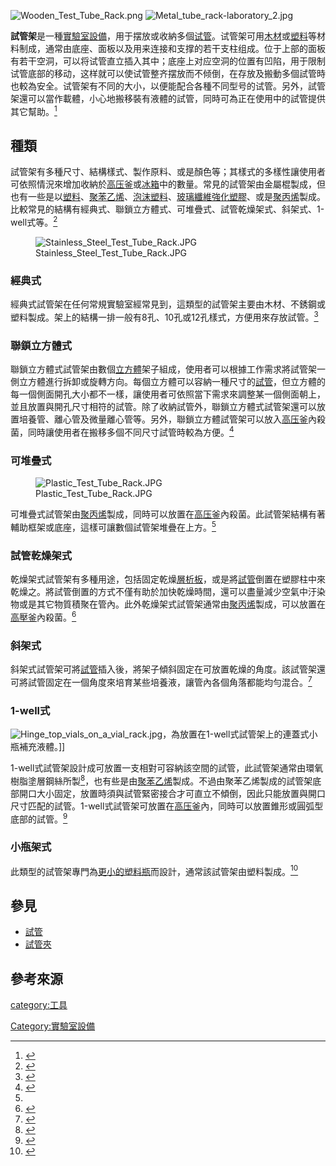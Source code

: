 [[File:Wooden_Test_Tube_Rack.png|thumb]]
[[File:Metal_tube_rack-laboratory_2.jpg|thumb]]

'''試管架'''是一種[[實驗室設備|實驗室設備]]，用于摆放或收納多個[[试管|试管]]。试管架可用[[木材|木材]]或[[塑料|塑料]]等材料制成，通常由底座、面板以及用来连接和支撑的若干支柱组成。位于上部的面板有若干空洞，可以将试管直立插入其中；底座上对应空洞的位置有凹陷，用于限制试管底部的移动，这样就可以使试管整齐摆放而不倾倒，在存放及搬動多個試管時也較為安全。试管架有不同的大小，以便能配合各種不同型号的试管。另外，試管架還可以當作載體，小心地搬移裝有液體的試管，同時可為正在使用中的試管提供其它幫助。<ref>{{cite web | language = en | url = http://www.universalmedicalinc.com/all-products/laboratory/organizers/test-tube-racks.html | title = Test Tube Racks | publisher = Universal Medical Inc | access-date = 2015-11-21 | archive-date = 2021-01-19 | archive-url = https://web.archive.org/web/20210119052446/https://www.universalmedicalinc.com/all-products/laboratory/organizers/test-tube-racks.html | dead-url = no }}</ref>

==種類==
試管架有多種尺寸、結構樣式、製作原料、或是顏色等；其樣式的多樣性讓使用者可依照情況來增加收納於[[高压釜|高压釜]]或[[冰箱|冰箱]]中的數量。常見的試管架由金屬棍製成，但也有一些是以[[塑膠|塑料]]、[[聚苯乙烯|聚苯乙烯]]、[[泡沫塑料|泡沫塑料]]、[[玻璃纖維強化塑膠|玻璃纖維強化塑膠]]、或是[[聚丙烯|聚丙烯]]製成。比較常見的結構有經典式、聯鎖立方體式、可堆疊式、試管乾燥架式、斜架式、1-well式等。<ref>{{cite web | language = en | url = http://www.medical-supplies-equipment-company.com/lab-equipment-supplies/laboratory-test-tube-rack-591.htm | title = Test Tube Racks Make Life Easier | publisher = Medical Supplies Equipment Company | access-date = 2015-11-21 | archive-date = 2020-11-06 | archive-url = https://web.archive.org/web/20201106000606/https://www.medical-supplies-equipment-company.com/lab-equipment-supplies/laboratory-test-tube-rack-591.htm | dead-url = no }}</ref>

[[File:Stainless_Steel_Test_Tube_Rack.JPG|thumb]]

===經典式===
經典式試管架在任何常規實驗室經常見到，這類型的試管架主要由木材、不銹鋼或塑料製成。架上的結構一排一般有8孔、10孔或12孔樣式，方便用來存放試管。<ref name="GENNEX">{{cite web | language = en | url = https://www.laboratory.com.ph/product/test-tube-rack-philippines/ | title = Test Tube Racks | publisher = GENNEX | access-date = 2021-09-09 | archive-date = 2021-09-09 | archive-url = https://archive.ph/agC12 | dead-url = no }}</ref>

===聯鎖立方體式===
聯鎖立方體式試管架由數個[[立方體|立方體]]架子組成，使用者可以根據工作需求將試管架一側立方體進行拆卸或旋轉方向。每個立方體可以容納一種尺寸的[[試管|試管]]，但立方體的每一個側面開孔大小都不一樣，讓使用者可依照當下需求來調整某一個側面朝上，並且放置與開孔尺寸相符的試管。除了收納試管外，聯鎖立方體式試管架還可以放置培養管、離心管及微量離心管等。另外，聯鎖立方體試管架可以放入[[高压釜|高压釜]]內殺菌，同時讓使用者在搬移多個不同尺寸試管時較為方便。<ref>{{cite web | language = en | url = http://www.universalmedicalinc.com/rota-rack-tube-rack-for-microtubes.html | title = Rota-Rack Tube Rack for Microtubes | publisher = Universal Medical Inc | access-date = 2015-11-26 | archive-date = 2021-02-27 | archive-url = https://web.archive.org/web/20210227073029/https://www.universalmedicalinc.com/rota-rack-tube-rack-for-microtubes.html | dead-url = no }}</ref>

===可堆疊式===
[[File:Plastic_Test_Tube_Rack.JPG|thumb]]

可堆疊式試管架由[[聚丙烯|聚丙烯]]製成，同時可以放置在[[高压釜|高压釜]]內殺菌。此試管架結構有著輔助框架或底座，這樣可讓數個試管架堆疊在上方。<ref name="GENNEX"/>

===試管乾燥架式===
乾燥架式試管架有多種用途，包括固定乾燥[[薄层色谱法#薄层板的制作|層析板]]，或是將[[試管|試管]]倒置在塑膠柱中來乾燥之。將試管倒置的方式不僅有助於加快乾燥時間，還可以盡量減少空氣中汙染物或是其它物質積聚在管內。此外乾燥架式試管架通常由[[聚丙烯|聚丙烯]]製成，可以放置在[[高壓釜|高壓釜]]內殺菌。<ref>{{cite web | language = en | url = http://www.thomassci.com/Laboratory-Supplies/Racks/_/521C3C80-3FE4-49B4-8DC9-7C4A7F26368F?q=* | title = Test Tube Drying Racks | publisher = Thomas Scientific | access-date = 2015-11-26 | archive-date = 2021-09-09 | archive-url = https://archive.ph/iKoVd | dead-url = no }}</ref>

===斜架式===
斜架式試管架可將[[試管|試管]]插入後，將架子傾斜固定在可放置乾燥的角度。該試管架還可將試管固定在一個角度來培育某些培養液，讓管內各個角落都能均勻混合。<ref>{{cite web | language = en | url = https://www.thermofisher.com/order/catalog/product/5935-0020PK?SID=srch-srp-5935-0020PK?query=%20Nalgene%E2%84%A2%20Test%20Tube%20Slant%20Racks#/5935-0020PK?SID=srch-srp-5935-0020PK%3Fquery | title = Nalgene™ Test Tube Slant Racks | publisher = Thermo Fisher Scientific | access-date = 2015-11-26 | archive-date = 2021-09-09 | archive-url = https://archive.ph/k6GxR | dead-url = no }}</ref>

===1-well式===
[[File:Hinge_top_vials_on_a_vial_rack.jpg|thumb]]，為放置在1-well式試管架上的連蓋式小瓶補充液體。]]

1-well式試管架設計成可放置一支相對可容納該空間的試管，此試管架通常由環氧樹脂塗層鋼絲所製<ref>{{cite web | language = en | url = http://www.universalmedicalinc.com/1-well-epoxy-coated-wire-rack-for-50ml-tubes-yellow.html | title = 1-Well Epoxy-Coated Wire Rack for 50mL Tubes | publisher = Universal Medical Inc | access-date = 2015-11-26 | archive-date = 2021-03-05 | archive-url = https://web.archive.org/web/20210305202831/https://www.universalmedicalinc.com/1-well-epoxy-coated-wire-rack-for-50ml-tubes-yellow.html | dead-url = no }}</ref>，也有些是由[[聚苯乙烯|聚苯乙烯]]製成。不過由聚苯乙烯製成的試管架底部開口大小固定，放置時須與試管緊密接合才可直立不傾倒，因此只能放置與開口尺寸匹配的試管。1-well式試管架可放置在[[高压釜|高压釜]]內，同時可以放置錐形或圓弧型底部的試管。<ref>{{cite web | language = en | url = http://www.thomassci.com/Laboratory-Supplies/Racks/_/69fc5c0f-728a-4a58-8807-1b789de50c07 | title = 1-Well Racks | publisher = Thomas Scientific | access-date = 2015-11-26 | archive-date = 2021-09-09 | archive-url = https://web.archive.org/web/20210909152940/https://www.thomassci.com/Laboratory-Supplies/Racks/_/1-Well-Racks?= | dead-url = no }}</ref>

===小瓶架式===
此類型的試管架專門為[[小瓶|更小的塑料瓶]]而設計，通常該試管架由塑料製成。<ref name="Vial Rack link">{{cite web | language = en | title = Vial Rack for Scintillation | url = http://www.thomassci.com/Laboratory-Supplies/Racks/_/AED16AAC-C1F6-400D-9ADC-BFBF29562996?q=* | publisher = Thomas Scientific | access-date = 2016-03-15 | archive-date = 2021-09-09 | archive-url = https://web.archive.org/web/20210909153110/https://www.thomassci.com/Laboratory-Supplies/Racks/_/Vial-Rack-Scintillation?=&q=%2A%2C | dead-url = no }}</ref>

==參見==
* [[試管|試管]]
* [[試管夾|試管夾]]

==參考來源== 
{{Reflist|2}}

{{實驗室設備}}

[[category:工具|category:工具]]
[[Category:實驗室設備|Category:實驗室設備]]